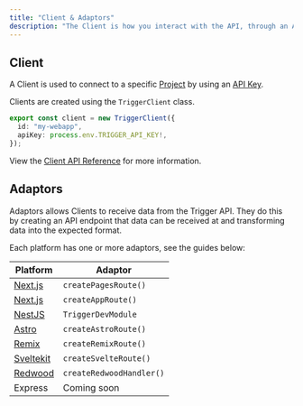 ```yaml
---
title: "Client & Adaptors"
description: "The Client is how you interact with the API, through an Adaptor."
---
```


## Client

A Client is used to connect to a specific [Project](/documentation/concepts/projects) by using an [API Key](/documentation/concepts/environments-apikeys).

Clients are created using the `TriggerClient` class.

```ts
export const client = new TriggerClient({
  id: "my-webapp",
  apiKey: process.env.TRIGGER_API_KEY!,
});
```

View the [Client API Reference](/sdk/triggerclient) for more information.

## Adaptors

Adaptors allows Clients to receive data from the Trigger API. They do this by creating an API endpoint that data can be received at and transforming data into the expected format.

Each platform has one or more adaptors, see the guides below:

| Platform                                               | Adaptor                  |
| ------------------------------------------------------ | ------------------------ |
| [Next.js](/documentation/guides/platforms/nextjs)      | `createPagesRoute()`     |
| [Next.js](/documentation/guides/platforms/nextjs)      | `createAppRoute()`       |
| [NestJS](/documentation/guides/manual/nestjs)          | `TriggerDevModule`       |
| [Astro](/documentation/guides/platforms/astro)         | `createAstroRoute()`     |
| [Remix](/documentation/guides/platforms/remix)         | `createRemixRoute()`     |
| [Sveltekit](/documentation/guides/platforms/sveltekit) | `createSvelteRoute()`    |
| [Redwood](/documentation/guides/platforms/redwood)     | `createRedwoodHandler()` |
| Express                                                | Coming soon              |
